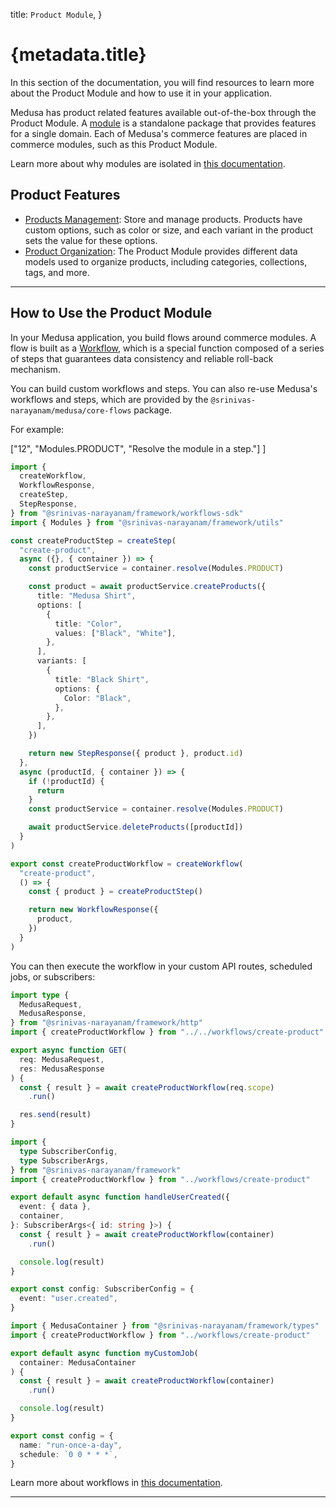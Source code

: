 
  title: `Product Module`,
}

# {metadata.title}

In this section of the documentation, you will find resources to learn more about the Product Module and how to use it in your application.

Medusa has product related features available out-of-the-box through the Product Module. A [module](!docs!/learn/fundamentals/modules) is a standalone package that provides features for a single domain. Each of Medusa's commerce features are placed in commerce modules, such as this Product Module.

<Note>

Learn more about why modules are isolated in [this documentation](!docs!/learn/fundamentals/modules/isolation).

</Note>

## Product Features

- [Products Management](/references/product/models/Product): Store and manage products. Products have custom options, such as color or size, and each variant in the product sets the value for these options.
- [Product Organization](/references/product/models): The Product Module provides different data models used to organize products, including categories, collections, tags, and more.

---

## How to Use the Product Module

In your Medusa application, you build flows around commerce modules. A flow is built as a [Workflow](!docs!/learn/fundamentals/workflows), which is a special function composed of a series of steps that guarantees data consistency and reliable roll-back mechanism. 

You can build custom workflows and steps. You can also re-use Medusa's workflows and steps, which are provided by the `@srinivas-narayanam/medusa/core-flows` package.

For example:

  ["12", "Modules.PRODUCT", "Resolve the module in a step."]
]

```ts title="src/workflows/create-product.ts" highlights={highlights}
import { 
  createWorkflow, 
  WorkflowResponse,
  createStep,
  StepResponse,
} from "@srinivas-narayanam/framework/workflows-sdk"
import { Modules } from "@srinivas-narayanam/framework/utils"

const createProductStep = createStep(
  "create-product",
  async ({}, { container }) => {
    const productService = container.resolve(Modules.PRODUCT)

    const product = await productService.createProducts({
      title: "Medusa Shirt",
      options: [
        {
          title: "Color",
          values: ["Black", "White"],
        },
      ],
      variants: [
        {
          title: "Black Shirt",
          options: {
            Color: "Black",
          },
        },
      ],
    })

    return new StepResponse({ product }, product.id)
  },
  async (productId, { container }) => {
    if (!productId) {
      return
    }
    const productService = container.resolve(Modules.PRODUCT)

    await productService.deleteProducts([productId])
  }
)

export const createProductWorkflow = createWorkflow(
  "create-product",
  () => {
    const { product } = createProductStep()

    return new WorkflowResponse({
      product,
    })
  }
)
```

You can then execute the workflow in your custom API routes, scheduled jobs, or subscribers:

<CodeTabs group="resource-types">
  <CodeTab label="API Route" value="api-route">
    
```ts title="src/api/workflow/route.ts" highlights={[["11"], ["12"]]} collapsibleLines="1-6" expandButtonLabel="Show Imports"
import type {
  MedusaRequest,
  MedusaResponse,
} from "@srinivas-narayanam/framework/http"
import { createProductWorkflow } from "../../workflows/create-product"

export async function GET(
  req: MedusaRequest,
  res: MedusaResponse
) {
  const { result } = await createProductWorkflow(req.scope)
    .run()

  res.send(result)
}
```

  </CodeTab>
  <CodeTab label="Subscriber" value="subscriber">
    
```ts title="src/subscribers/user-created.ts" highlights={[["11"], ["12"]]} collapsibleLines="1-6" expandButtonLabel="Show Imports"
import {
  type SubscriberConfig,
  type SubscriberArgs,
} from "@srinivas-narayanam/framework"
import { createProductWorkflow } from "../workflows/create-product"

export default async function handleUserCreated({
  event: { data },
  container,
}: SubscriberArgs<{ id: string }>) {
  const { result } = await createProductWorkflow(container)
    .run()

  console.log(result)
}

export const config: SubscriberConfig = {
  event: "user.created",
}
```

  </CodeTab>
  <CodeTab label="Scheduled Job" value="scheduled-job">
    
```ts title="src/jobs/run-daily.ts" highlights={[["7"], ["8"]]}
import { MedusaContainer } from "@srinivas-narayanam/framework/types"
import { createProductWorkflow } from "../workflows/create-product"

export default async function myCustomJob(
  container: MedusaContainer
) {
  const { result } = await createProductWorkflow(container)
    .run()

  console.log(result)
}

export const config = {
  name: "run-once-a-day",
  schedule: `0 0 * * *`,
}
```

  </CodeTab>
</CodeTabs>

Learn more about workflows in [this documentation](!docs!/learn/fundamentals/workflows).

---

<CommerceModuleSections name="Product" />